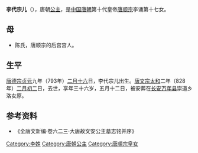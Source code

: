 {{東亞女性歷史人物
| 名稱=文安公主
| 身份=[[唐朝|唐朝]]公主
| 畫像=
| 說明=
| 姓=李
| 名=代宗儿
| 封爵=[[公主|公主]]
| 位號=
| 封號=文安公主
| 出生年=793年
| 婚年=
| 逝世年=828年
| 諡號=
| 墳墓=
| 父親=[[唐顺宗|唐顺宗]]李诵
| 母親=陈氏
}}
'''李代宗儿'''（{{bd|793年|4月1日|828年|2月20日|catIdx=L}}），唐朝[[公主|公主]]，是[[中国|中国]][[唐朝|唐朝]]第十代皇帝[[唐顺宗|唐顺宗]]李诵第十七女。
==母==
*陈氏，唐顺宗的后宫宫人。
==生平==
[[唐德宗|唐德宗]][[貞元_(唐朝)|贞元]]九年（793年）[[二月十六|二月十六]]日，李代宗儿出生。[[唐文宗|唐文宗]][[大和_(唐朝)|太和]]二年（828年）[[二月初二|二月初二]]日，去世，享年三十六岁，五月十二日，被安葬在[[长安|长安]][[临潼区|万年县]]崇道乡洛女原。

== 参考资料 ==
*《全唐文新编·卷六二三·大唐故文安公主墓志铭并序》

[[Category:李姓|Category:李姓]]
[[Category:唐朝公主|Category:唐朝公主]]
[[Category:唐順宗皇女|Category:唐順宗皇女]]
